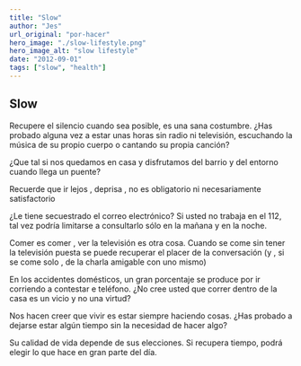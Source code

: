 ```yaml
---
title: "Slow"
author: "Jes"
url_original: "por-hacer"
hero_image: "./slow-lifestyle.png"
hero_image_alt: "slow lifestyle"
date: "2012-09-01"
tags: ["slow", "health"]
---
```


## Slow 

Recupere el silencio cuando sea posible, es una sana costumbre. ¿Has
probado alguna vez a estar unas horas sin radio ni televisión, escuchando la
música de su propio cuerpo o cantando su propia canción?
 

¿Que tal si nos quedamos en casa y disfrutamos del barrio y del entorno cuando llega un puente?
 

Recuerde que ir lejos , deprisa , no es obligatorio ni necesariamente satisfactorio
 

¿Le tiene secuestrado el correo electrónico? Si usted no trabaja en el 112, tal
vez podría limitarse a consultarlo sólo en la mañana y en la noche.
 

Comer es comer , ver la televisión es otra cosa. Cuando se come sin tener la
televisión puesta se puede recuperar el placer de la conversación (y , si se
come solo , de la charla amigable con uno mismo)
 

En los accidentes domésticos, un gran porcentaje se produce por ir corriendo a
contestar e teléfono. ¿No cree usted que correr dentro de la casa es un vicio y
no una virtud?
 

Nos hacen creer que vivir es estar siempre haciendo cosas. ¿Has probado a
dejarse estar algún tiempo sin la necesidad de hacer algo?
 

Su calidad de vida depende de sus elecciones. Si recupera tiempo, podrá elegir
lo que hace en gran parte del día.